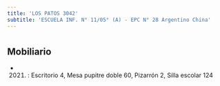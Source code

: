 ```yaml
---
title: 'LOS PATOS 3042'
subtitle: 'ESCUELA INF. N° 11/05° (A) - EPC N° 28 Argentino China'
---
```


#


## Mobiliario

*  (2021) : Escritorio 4, Mesa pupitre doble 60, Pizarrón 2, Silla escolar 124 



